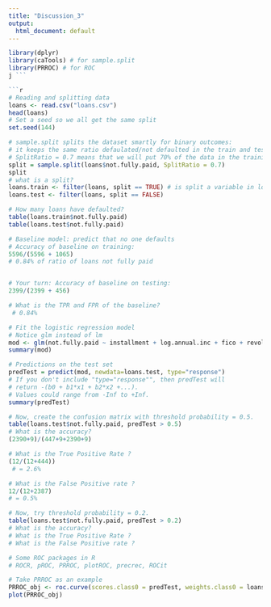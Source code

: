 ```yaml
---
title: "Discussion_3"
output:
  html_document: default
---
```


```r
library(dplyr)
library(caTools) # for sample.split
library(PRROC) # for ROC
j ```

```r
# Reading and splitting data
loans <- read.csv("loans.csv")
head(loans)
# Set a seed so we all get the same split
set.seed(144)
```

```r
# sample.split splits the dataset smartly for binary outcomes:
# it keeps the same ratio defaulated/not defaulted in the train and test sets (first argument)
# SplitRatio = 0.7 means that we will put 70% of the data in the training, 30% in the testing
split = sample.split(loans$not.fully.paid, SplitRatio = 0.7)
split
# what is a split?
loans.train <- filter(loans, split == TRUE) # is split a variable in loans?
loans.test <- filter(loans, split == FALSE)

# How many loans have defaulted?
table(loans.train$not.fully.paid)
table(loans.test$not.fully.paid)
```

```r
# Baseline model: predict that no one defaults
# Accuracy of baseline on training:
5596/(5596 + 1065)
# 0.84% of ratio of loans not fully paid


# Your turn: Accuracy of baseline on testing:
2399/(2399 + 456)

# What is the TPR and FPR of the baseline?
 # 0.84%

```
```r
# Fit the logistic regression model
# Notice glm instead of lm
mod <- glm(not.fully.paid ~ installment + log.annual.inc + fico + revol.bal + inq.last.6mths + pub.rec, data=loans.train, family="binomial")
summary(mod)
```
```r
# Predictions on the test set 
predTest = predict(mod, newdata=loans.test, type="response")
# If you don't include "type="response"", then predTest will
# return -(b0 + b1*x1 + b2*x2 +...).
# Values could range from -Inf to +Inf.
summary(predTest)
```

```r
# Now, create the confusion matrix with threshold probability = 0.5.
table(loans.test$not.fully.paid, predTest > 0.5)
# What is the accuracy?
(2390+9)/(447+9+2390+9)

# What is the True Positive Rate ?
(12/(12+444))
 # = 2.6%

# What is the False Positive rate ?
12/(12+2387)
# = 0.5%
```

```r
# Now, try threshold probability = 0.2.
table(loans.test$not.fully.paid, predTest > 0.2)
# What is the accuracy?
# What is the True Positive Rate ?
# What is the False Positive rate ?

```

```r
# Some ROC packages in R
# ROCR, pROC, PRROC, plotROC, precrec, ROCit

# Take PRROC as an example
PRROC_obj <- roc.curve(scores.class0 = predTest, weights.class0 = loans.test$not.fully.paid, curve=TRUE)
plot(PRROC_obj)
```
